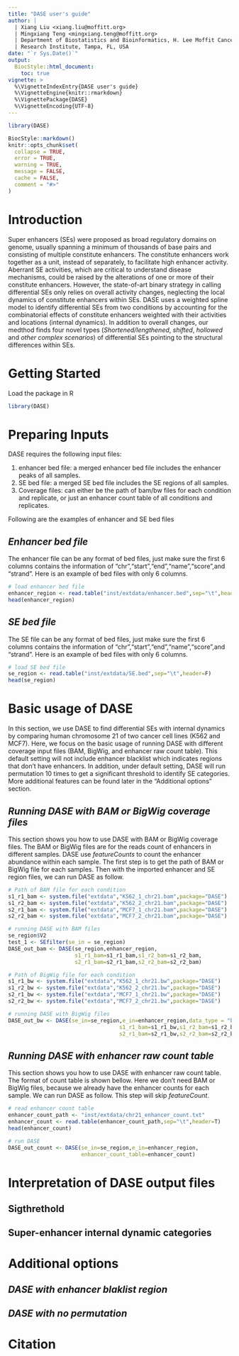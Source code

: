 ```yaml
---
title: "DASE user's guide"
author: |
  | Xiang Liu <xiang.liu@moffitt.org>
  | Mingxiang Teng <mingxiang.teng@moffitt.org>
  | Department of Biostatistics and Bioinformatics, H. Lee Moffit Cancer Center &
  | Research Institute, Tampa, FL, USA
date: "`r Sys.Date()`"  
output: 
  BiocStyle::html_document:
    toc: true
vignette: >
  %\VignetteIndexEntry{DASE user's guide}
  %\VignetteEngine{knitr::rmarkdown}
  %\VignettePackage{DASE}
  %\VignetteEncoding{UTF-8}
---
```


```r
library(DASE)
```

```r
BiocStyle::markdown()
knitr::opts_chunk$set(
  collapse = TRUE,
  error = TRUE,
  warning = TRUE, 
  message = FALSE,
  cache = FALSE,
  comment = "#>"
)
```

# Introduction

Super enhancers (SEs) were proposed as broad regulatory domains on genome, usually spanning a minimum
of thousands of base pairs and consisting of multiple constitute enhancers. The constitute enhancers work together as a unit, instead of separately, to facilitate high enhancer activity. Aberrant SE activities, 
which are critical to understand disease mechanisms, could be raised by the alterations of one or more of 
their constitute enhancers. However, the state-of-art binary strategy in calling differential SEs only relies on overall activity changes, neglecting the local dynamics of constitute enhancers within SEs. DASE uses a weighted spline model to identify differential SEs from two conditions by accounting for the combinatorial effects of constitute enhancers weighted with their activities and locations (internal dynamics). In addition to overall changes, our medthod finds four novel types (*Shortened/lengthened*, *shifted*, *hollowed* and *other complex scenarios*) of differential SEs pointing to the structural differences within SEs.

# Getting Started

Load the package in R

```r
library(DASE)
```

# Preparing Inputs

DASE requires the following input files:

  1. enhancer bed file: a merged enhancer bed file includes the enhancer peaks of all samples.
  1. SE bed file: a merged SE bed file includes the SE regions of all samples.
  1. Coverage files: can either be the path of bam/bw files for each condition and replicate, or just an enhancer count table of all conditions and replicates.

Following are the examples of enhancer and SE bed files

## *Enhancer bed file*

The enhancer file can be any format of bed files, just make sure the first 6 columns contains the information of "chr","start","end","name","score",and "strand". Here is an example of bed files with only 6 columns.

```r
# load enhancer bed file
enhancer_region <- read.table("inst/extdata/enhancer.bed",sep="\t",header=F)
head(enhancer_region)
```

## *SE bed file*

The SE file can be any format of bed files, just make sure the first 6 columns contains the information of "chr","start","end","name","score",and "strand". Here is an example of bed files with only 6 columns.

```r
# load SE bed file
se_region <- read.table("inst/extdata/SE.bed",sep="\t",header=F)
head(se_region)
```

# Basic usage of DASE

In this section, we use DASE to find differential SEs with internal dynamics by comparing human chromosome 21 of two cancer cell lines (K562 and MCF7). Here, we focus on the basic usage of running DASE with different coverage input files (BAM, BigWig, and enhancer raw count table). This default setting will not include enhancer blacklist which indicates regions that don't have enhancers. In addition, under default setting, DASE will run permutation 10 times to get a significant threshold to identify SE categories. More additional features can be found later in the "Additional options" section.

## *Running DASE with BAM or BigWig coverage files*

This section shows you how to use DASE with BAM or BigWig coverage files. The BAM or BigWig files are for the reads count of enhancers in different samples. DASE use *featureCounts* to count the enhancer abundance within each sample. The first step is to get the path of BAM or BigWig file for each samples. Then with the imported enhancer and SE region files, we can run DASE as follow.

```r
# Path of BAM file for each condition
s1_r1_bam <- system.file("extdata","K562_1_chr21.bam",package="DASE")
s1_r2_bam <- system.file("extdata","K562_2_chr21.bam",package="DASE")
s2_r1_bam <- system.file("extdata","MCF7_1_chr21.bam",package="DASE")
s2_r2_bam <- system.file("extdata","MCF7_2_chr21.bam",package="DASE")

# running DASE with BAM files
se_region$V2
test_1 <- SEfilter(se_in = se_region)
DASE_out_bam <- DASE(se_region,enhancer_region,
                     s1_r1_bam=s1_r1_bam,s1_r2_bam=s1_r2_bam,
                     s2_r1_bam=s2_r1_bam,s2_r2_bam=s2_r2_bam)

# Path of BigWig file for each condition
s1_r1_bw <- system.file("extdata","K562_1_chr21.bw",package="DASE")
s1_r2_bw <- system.file("extdata","K562_2_chr21.bw",package="DASE")
s2_r1_bw <- system.file("extdata","MCF7_1_chr21.bw",package="DASE")
s2_r2_bw <- system.file("extdata","MCF7_2_chr21.bw",package="DASE")

# running DASE with BigWig files
DASE_out_bw <- DASE(se_in=se_region,e_in=enhancer_region,data_type = "bw",
                                   s1_r1_bam=s1_r1_bw,s1_r2_bam=s1_r2_bw,
                                   s2_r1_bam=s2_r1_bw,s2_r2_bam=s2_r2_bw)

```

## *Running DASE with enhancer raw count table*

This section shows you how to use DASE with enhancer raw count table. The format of count table is shown bellow. Here we don't need BAM or BigWig files, because we already have the enhancer counts for each sample. We can run DASE as follow. This step will skip *featureCount*.

```r
# read enhancer count table
enhancer_count_path <- "inst/extdata/chr21_enhancer_count.txt"
enhancer_count <- read.table(enhancer_count_path,sep="\t",header=T)
head(enhancer_count)

# run DASE
DASE_out_count <- DASE(se_in=se_region,e_in=enhancer_region,
                       enhancer_count_table=enhancer_count)

```



# Interpretation of DASE output files

## Sigthrethold 
## Super-enhancer internal dynamic categories


# Additional options

## *DASE with enhancer blaklist region*

## *DASE with no permutation*







# Citation



